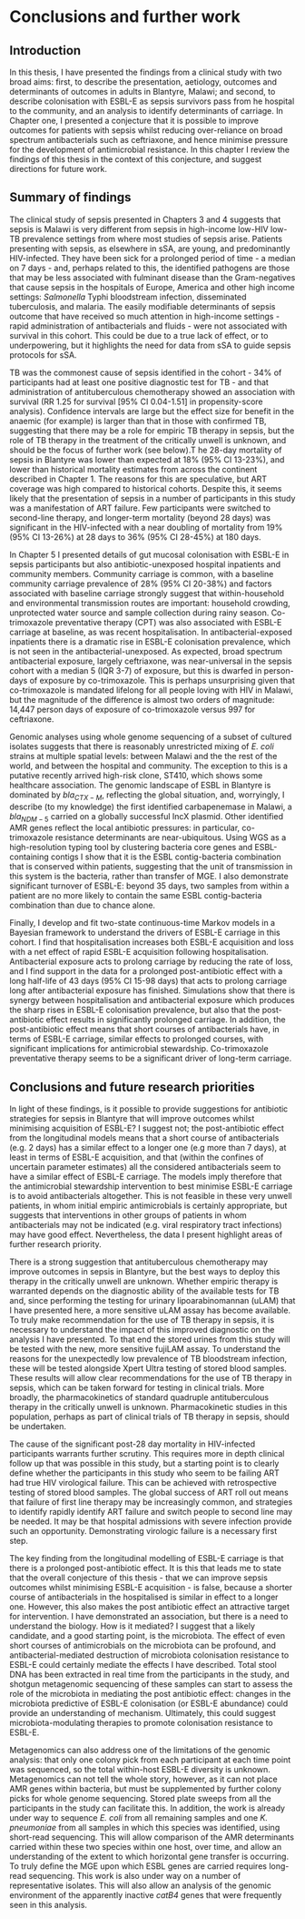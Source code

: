 # Conclusions and further work
\chaptermark{Conclusions and further work}

## Introduction

In this thesis, I have presented the findings from a clinical study with two broad aims: first, to describe the presentation, aetiology, outcomes and determinants of outcomes in adults in Blantyre, Malawi; and second, to describe colonisation with ESBL-E as sepsis survivors pass from he hospital to the community, and an analysis to identify determinants of carriage. In Chapter one,  I presented a conjecture that it is possible to improve outcomes for patients with sepsis whilst reducing over-reliance on broad spectrum antibacterials such as ceftriaxone, and hence minimise pressure for the development of antimicrobial resistance. In this chapter I review the findings of this thesis in the context of this conjecture, and suggest directions for future work.

## Summary of findings

The clinical study of sepsis presented in Chapters 3 and 4 suggests that sepsis is Malawi is very different from sepsis in high-income low-HIV low-TB prevalence settings from where most studies of sepsis arise. Patients presenting with sepsis, as elsewhere in sSA, are young, and predominantly HIV-infected. They have been sick for a prolonged period of time - a median on 7 days - and, perhaps related to this, the identified pathogens are those that may be less associated with fulminant disease than the Gram-negatives that cause sepsis in the hospitals of Europe, America and other high income settings: _Salmonella_ Typhi bloodstream infection, disseminated tuberculosis, and malaria. The easily modifiable determinants of sepsis outcome that have received so much attention in high-income settings - rapid administration of antibacterials and fluids - were not associated with survival in this cohort. This could be due to a true lack of effect, or to underpowering, but it highlights the need for data from sSA to guide sepsis protocols for sSA.

TB was the commonest cause of sepsis identified in the cohort - 34% of participants had at least one positive diagnostic test for TB - and that administration of antituberculous chemotherapy showed an association with survival (RR 1.25 for survival [95% CI 0.04-1.51] in propensity-score analysis). Confidence intervals are large but the effect size for benefit in the anaemic (for example) is larger than that in those with confirmed TB, suggesting that there may be a role for empiric TB therapy in sepsis, but the role of TB therapy in the treatment of the critically unwell is unknown, and should be the focus of further work (see below).T he 28-day mortality of sepsis in Blantyre was lower than expected at 18% (95% CI 13-23%), and lower than historical mortality estimates from across the continent described in Chapter 1. The reasons for this are speculative, but ART coverage was high compared to historical cohorts. Despite this, it seems likely that the presentation of sepsis in a number of participants in this study was a manifestation of ART failure. Few participants were switched to second-line therapy, and longer-term mortality (beyond 28 days) was significant in the HIV-infected with a near doubling of mortality from 19% (95% CI 13-26%) at 28 days to 36% (95% CI 28-45%) at 180 days.

In Chapter 5 I presented details of gut mucosal colonisation with ESBL-E in sepsis participants but also antibiotic-unexposed hospital inpatients and community members. Community carriage is common, with a baseline community carriage prevalence of 28% (95% CI 20-38%) and factors associated with baseline carriage strongly suggest that within-household and environmental transmission routes are important: household crowding, unprotected water source and sample collection during rainy season. Co-trimoxazole preventative therapy (CPT) was also associated with ESBL-E carriage at baseline, as was recent hospitalisation. In antibacterial-exposed inpatients there is a dramatic rise in ESBL-E colonisation prevalence, which is not seen in the antibacterial-unexposed. As expected, broad spectrum antibacterial exposure, largely ceftriaxone, was near-universal in the sepsis cohort with a median 5 (IQR 3-7) of exposure, but this is dwarfed in person-days of exposure by co-trimoxazole. This is perhaps unsurprising given that co-trimoxazole is mandated lifelong for all people loving with HIV in Malawi, but the magnitude of the difference is almost two orders of magnitude: 14,447 person days of exposure of co-trimoxazole versus 997 for ceftriaxone. 

Genomic analyses using whole genome sequencing of a subset of cultured isolates suggests that there is reasonably unrestricted mixing of _E. coli_ strains at multiple spatial levels: between Malawi and the the rest of the world, and between the hospital and community. The exception to this is a putative recently arrived high-risk clone, ST410, which shows some healthcare association. The genomic landscape of ESBL in Blantyre is dominated by $bla_{CTX-M}$, reflecting the global situation, and, worryingly, I describe (to my knowledge) the first identified carbapenemase in Malawi, a $bla_{NDM-5}$ carried on a globally successful IncX plasmid. Other identified AMR genes reflect the local antibiotic pressures: in particular, co-trimoxazole resistance determinants are near-ubiquitous. Using WGS as a high-resolution typing tool by clustering bacteria core genes and ESBL-containing contigs I show that it is the ESBL contig-bacteria combination that is conserved within patients, suggesting that the unit of transmission in this system is the bacteria, rather than transfer of MGE. I also demonstrate significant turnover of ESBL-E: beyond 35 days, two samples from within a patient are no more likely to contain the same ESBL contig-bacteria combination than due to chance alone.

Finally, I develop and fit two-state continuous-time Markov models in a Bayesian framework to understand the drivers of ESBL-E carriage in this cohort. I find that hospitalisation increases both ESBL-E acquisition and loss with a net effect of rapid ESBL-E acquisition following hospitalisation. Antibacterial exposure acts to prolong carriage by reducing the rate of loss, and I find support in the data for a prolonged post-antibiotic effect with a long half-life of 43 days (95% CI 15-98 days) that acts to prolong carriage long after antibacterial exposure has finished. Simulations show that there is synergy between hospitalisation and antibacterial exposure which produces the sharp rises in ESBL-E colonisation prevalence, but also that the post-antibiotic effect results in significantly prolonged carriage. In addition, the post-antibiotic effect means that short courses of antibacterials have, in terms of ESBL-E carriage, similar effects to prolonged courses, with significant implications for antimicrobial stewardship. Co-trimoxazole preventative therapy seems to be a significant driver of long-term carriage.

## Conclusions and future research priorities

In light of these findings, is it possible to provide suggestions for antibiotic strategies for sepsis in Blantyre that will improve outcomes whilst minimising acquisition of ESBL-E? I suggest not; the post-antibiotic effect from the longitudinal models means that a short course of antibacterials (e.g. 2 days) has a similar effect to a longer one (e.g more than 7 days), at least in terms of ESBL-E acquisition, and that (within the confines of uncertain parameter estimates) all the considered antibacterials seem to have a similar effect of ESBL-E carriage. The models imply therefore that the antimicrobial stewardship intervention to best minimise ESBL-E carriage is to avoid antibacterials altogether. This is not feasible in these very unwell patients, in whom initial empiric antimicrobials is certainly appropriate, but suggests that interventions in other groups of patients in whom antibacterials may not be indicated (e.g. viral respiratory tract infections) may have good effect. Nevertheless, the data I present highlight areas of further research priority. 

There is a strong suggestion that antituberculous chemotherapy may improve outcomes in sepsis in Blantyre, but the best ways to deploy this therapy in the critically unwell are unknown. Whether empiric therapy is warranted depends on the diagnostic ability of the available tests for TB and, since performing the testing for urinary lipoarabinomannan (uLAM) that I have presented here, a more sensitive uLAM assay has become available. To truly make recommendation for the use of TB therapy in sepsis, it is necessary to understand the impact of this improved diagnostic on the analysis I have presented. To that end the stored urines from this study will be tested with the new, more sensitive fujiLAM assay. To understand the reasons for the unexpectedly low prevalence of TB bloodstream infection, these will be tested alongside Xpert Ultra testing of stored blood samples. These results will allow clear recommendations for the use of TB therapy in sepsis, which can be taken forward for testing in clinical trials. More broadly, the pharmacokinetics of standard quadruple antituberculous therapy in the critically unwell is unknown. Pharmacokinetic studies in this population, perhaps as part of clinical trials of TB therapy in sepsis, should be undertaken. 

The cause of the significant post-28 day mortality in HIV-infected participants warrants further scrutiny. This requires more in depth clinical follow up that was possible in this study, but a starting point is to clearly define whether the participants in this study who seem to be failing ART had true HIV virological failure. This can be achieved with retrospective testing of stored blood samples. The global success of ART roll out means that failure of first line therapy may be increasingly common, and strategies to identify rapidly identify ART failure and switch people to second line may be needed. It may be that hospital admissions with severe infection provide such an opportunity. Demonstrating virologic failure is a necessary first step.

The key finding from the longitudinal modelling of ESBL-E carriage is that there is a prolonged post-antibiotic effect. It is this that leads me to state that the overall conjecture of this thesis - that we can improve sepsis outcomes whilst minimising ESBL-E acquisition -  is false, because a shorter course of antibacterials in the hospitalised is similar in effect to a longer one. However, this also makes the post antibiotic effect an attractive target for intervention. I have demonstrated an association, but there is a need to understand the biology. How is it mediated? I suggest that a likely candidate, and a good starting point, is the microbiota. The effect of even short courses of antimicrobials on the microbiota can be profound, and antibacterial-mediated destruction of microbiota colonisation resistance to ESBL-E could certainly mediate the effects I have described. Total stool DNA has been extracted in real time from the participants in the study, and shotgun metagenomic sequencing of these samples can start to assess the role of the microbiota in mediating the post antibiotic effect: changes in the microbiota predictive of ESBL-E colonisation (or ESBL-E abundance) could provide an understanding of mechanism. Ultimately, this could suggest microbiota-modulating therapies to promote colonisation resistance to ESBL-E.

Metagenomics can also address one of the limitations of the genomic analysis: that only one colony pick from each participant at each time point was sequenced, so the total within-host ESBL-E diversity is unknown. Metagenomics can not tell the whole story, however, as it can not place AMR genes within bacteria, but must be supplemented by further colony picks for whole genome sequencing. Stored plate sweeps from all the participants in the study can facilitate this. In addition, the work is already under way to sequence _E. coli_ from all remaining samples and one _K. pneumoniae_ from all samples in which this species was identified, using short-read sequencing. This will allow comparison of the AMR determinants carried within these two species within one host, over time, and allow an understanding of the extent to which horizontal gene transfer is occurring. To truly define the MGE upon which ESBL genes are carried requires long-read sequencing. This work is also under way on a number of representative isolates. This will also allow an analysis of the genomic environment of the apparently inactive _catB4_ genes that were frequently seen in this analysis. 

